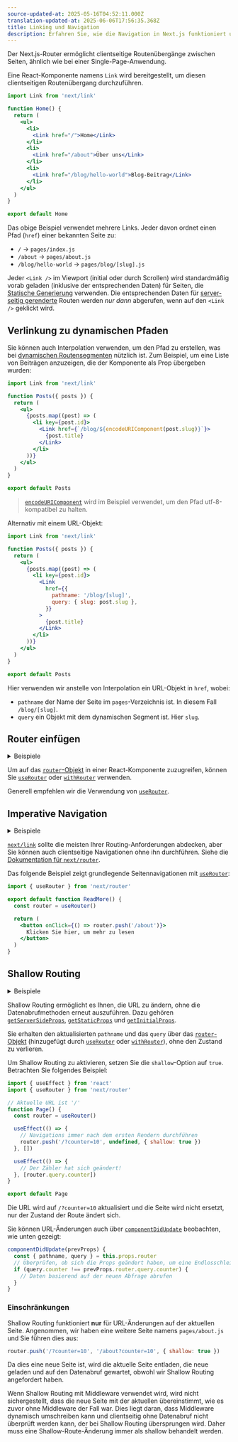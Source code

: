 ```yaml
---
source-updated-at: 2025-05-16T04:52:11.000Z
translation-updated-at: 2025-06-06T17:56:35.368Z
title: Linking und Navigation
description: Erfahren Sie, wie die Navigation in Next.js funktioniert und wie Sie die Link-Komponente sowie den `useRouter`-Hook verwenden.
---
```


Der Next.js-Router ermöglicht clientseitige Routenübergänge zwischen Seiten, ähnlich wie bei einer Single-Page-Anwendung.

Eine React-Komponente namens `Link` wird bereitgestellt, um diesen clientseitigen Routenübergang durchzuführen.

```jsx
import Link from 'next/link'

function Home() {
  return (
    <ul>
      <li>
        <Link href="/">Home</Link>
      </li>
      <li>
        <Link href="/about">Über uns</Link>
      </li>
      <li>
        <Link href="/blog/hello-world">Blog-Beitrag</Link>
      </li>
    </ul>
  )
}

export default Home
```

Das obige Beispiel verwendet mehrere Links. Jeder davon ordnet einen Pfad (`href`) einer bekannten Seite zu:

- `/` → `pages/index.js`
- `/about` → `pages/about.js`
- `/blog/hello-world` → `pages/blog/[slug].js`

Jeder `<Link />` im Viewport (initial oder durch Scrollen) wird standardmäßig vorab geladen (inklusive der entsprechenden Daten) für Seiten, die [Statische Generierung](/docs/pages/building-your-application/data-fetching/get-static-props) verwenden. Die entsprechenden Daten für [server-seitig gerenderte](/docs/pages/building-your-application/data-fetching/get-server-side-props) Routen werden _nur dann_ abgerufen, wenn auf den `<Link />` geklickt wird.

## Verlinkung zu dynamischen Pfaden

Sie können auch Interpolation verwenden, um den Pfad zu erstellen, was bei [dynamischen Routensegmenten](/docs/pages/building-your-application/routing/dynamic-routes) nützlich ist. Zum Beispiel, um eine Liste von Beiträgen anzuzeigen, die der Komponente als Prop übergeben wurden:

```jsx
import Link from 'next/link'

function Posts({ posts }) {
  return (
    <ul>
      {posts.map((post) => (
        <li key={post.id}>
          <Link href={`/blog/${encodeURIComponent(post.slug)}`}>
            {post.title}
          </Link>
        </li>
      ))}
    </ul>
  )
}

export default Posts
```

> [`encodeURIComponent`](https://developer.mozilla.org/docs/Web/JavaScript/Reference/Global_Objects/encodeURIComponent) wird im Beispiel verwendet, um den Pfad utf-8-kompatibel zu halten.

Alternativ mit einem URL-Objekt:

```jsx
import Link from 'next/link'

function Posts({ posts }) {
  return (
    <ul>
      {posts.map((post) => (
        <li key={post.id}>
          <Link
            href={{
              pathname: '/blog/[slug]',
              query: { slug: post.slug },
            }}
          >
            {post.title}
          </Link>
        </li>
      ))}
    </ul>
  )
}

export default Posts
```

Hier verwenden wir anstelle von Interpolation ein URL-Objekt in `href`, wobei:

- `pathname` der Name der Seite im `pages`-Verzeichnis ist. In diesem Fall `/blog/[slug]`.
- `query` ein Objekt mit dem dynamischen Segment ist. Hier `slug`.

## Router einfügen

<details>
  <summary>Beispiele</summary>

- [Dynamisches Routing](https://github.com/vercel/next.js/tree/canary/examples/dynamic-routing)

</details>

Um auf das [`router`-Objekt](/docs/pages/api-reference/functions/use-router#router-object) in einer React-Komponente zuzugreifen, können Sie [`useRouter`](/docs/pages/api-reference/functions/use-router) oder [`withRouter`](/docs/pages/api-reference/functions/use-router#withrouter) verwenden.

Generell empfehlen wir die Verwendung von [`useRouter`](/docs/pages/api-reference/functions/use-router).

## Imperative Navigation

<details>
  <summary>Beispiele</summary>

- [Router verwenden](https://github.com/vercel/next.js/tree/canary/examples/using-router)

</details>

[`next/link`](/docs/pages/api-reference/components/link) sollte die meisten Ihrer Routing-Anforderungen abdecken, aber Sie können auch clientseitige Navigationen ohne ihn durchführen. Siehe die [Dokumentation für `next/router`](/docs/pages/api-reference/functions/use-router).

Das folgende Beispiel zeigt grundlegende Seitennavigationen mit [`useRouter`](/docs/pages/api-reference/functions/use-router):

```jsx
import { useRouter } from 'next/router'

export default function ReadMore() {
  const router = useRouter()

  return (
    <button onClick={() => router.push('/about')}>
      Klicken Sie hier, um mehr zu lesen
    </button>
  )
}
```

## Shallow Routing

<details>
  <summary>Beispiele</summary>

- [Shallow Routing](https://github.com/vercel/next.js/tree/canary/examples/with-shallow-routing)

</details>

Shallow Routing ermöglicht es Ihnen, die URL zu ändern, ohne die Datenabrufmethoden erneut auszuführen. Dazu gehören [`getServerSideProps`](/docs/pages/building-your-application/data-fetching/get-server-side-props), [`getStaticProps`](/docs/pages/building-your-application/data-fetching/get-static-props) und [`getInitialProps`](/docs/pages/api-reference/functions/get-initial-props).

Sie erhalten den aktualisierten `pathname` und das `query` über das [`router`-Objekt](/docs/pages/api-reference/functions/use-router#router-object) (hinzugefügt durch [`useRouter`](/docs/pages/api-reference/functions/use-router) oder [`withRouter`](/docs/pages/api-reference/functions/use-router#withrouter)), ohne den Zustand zu verlieren.

Um Shallow Routing zu aktivieren, setzen Sie die `shallow`-Option auf `true`. Betrachten Sie folgendes Beispiel:

```jsx
import { useEffect } from 'react'
import { useRouter } from 'next/router'

// Aktuelle URL ist '/'
function Page() {
  const router = useRouter()

  useEffect(() => {
    // Navigations immer nach dem ersten Rendern durchführen
    router.push('/?counter=10', undefined, { shallow: true })
  }, [])

  useEffect(() => {
    // Der Zähler hat sich geändert!
  }, [router.query.counter])
}

export default Page
```

Die URL wird auf `/?counter=10` aktualisiert und die Seite wird nicht ersetzt, nur der Zustand der Route ändert sich.

Sie können URL-Änderungen auch über [`componentDidUpdate`](https://react.dev/reference/react/Component#componentdidupdate) beobachten, wie unten gezeigt:

```jsx
componentDidUpdate(prevProps) {
  const { pathname, query } = this.props.router
  // Überprüfen, ob sich die Props geändert haben, um eine Endlosschleife zu vermeiden
  if (query.counter !== prevProps.router.query.counter) {
    // Daten basierend auf der neuen Abfrage abrufen
  }
}
```

### Einschränkungen

Shallow Routing funktioniert **nur** für URL-Änderungen auf der aktuellen Seite. Angenommen, wir haben eine weitere Seite namens `pages/about.js` und Sie führen dies aus:

```js
router.push('/?counter=10', '/about?counter=10', { shallow: true })
```

Da dies eine neue Seite ist, wird die aktuelle Seite entladen, die neue geladen und auf den Datenabruf gewartet, obwohl wir Shallow Routing angefordert haben.

Wenn Shallow Routing mit Middleware verwendet wird, wird nicht sichergestellt, dass die neue Seite mit der aktuellen übereinstimmt, wie es zuvor ohne Middleware der Fall war. Dies liegt daran, dass Middleware dynamisch umschreiben kann und clientseitig ohne Datenabruf nicht überprüft werden kann, der bei Shallow Routing übersprungen wird. Daher muss eine Shallow-Route-Änderung immer als shallow behandelt werden.